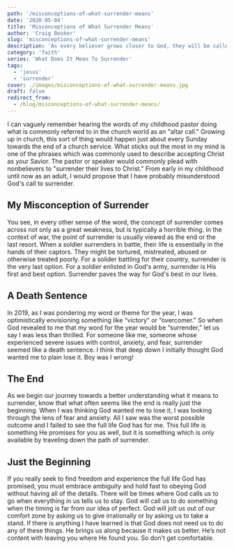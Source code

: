 ```yaml
---
path: '/misconceptions-of-what-surrender-means'
date: '2020-05-04'
title: 'Misconceptions of What Surrender Means'
author: 'Craig Booker'
slug: 'misconceptions-of-what-surrender-means'
description: 'As every believer grows closer to God, they will be called to deeper levels of surrender. Here we talk about when surrender means going.'
category: 'faith'
series: 'What Does It Mean To Surrender'
tags:
  - 'jesus'
  - 'surrender'
cover: ./images/misconceptions-of-what-surrender-means.jpg
draft: false
redirect_from:
  - /blog/misconceptions-of-what-surrender-means/
---
```


I can vaguely remember hearing the words of my childhood pastor doing what is commonly referred to in the church world as an "altar call." Growing up in church, this sort of thing would happen just about every Sunday towards the end of a church service. What sticks out the most in my mind is one of the phrases which was commonly used to describe accepting Christ as your Savior. The pastor or speaker would commonly plead with nonbelievers to "surrender their lives to Christ." From early in my childhood until now as an adult, I would propose that I have probably misunderstood God's call to surrender.

## My Misconception of Surrender

You see, in every other sense of the word, the concept of surrender comes across not only as a great weakness, but is typically a horrible thing. In the context of war, the point of surrender is usually viewed as the end or the last resort. When a soldier surrenders in battle, their life is essentially in the hands of their captors. They might be tortured, mistreated, abused or otherwise treated poorly. For a solider battling for their country, surrender is the very last option. For a soldier enlisted in God's army, surrender is His first and best option. Surrender paves the way for God's best in our lives.

## A Death Sentence

In 2019, as I was pondering my word or theme for the year, I was optimistically envisioning something like “victory” or “overcomer.” So when God revealed to me that my word for the year would be “surrender,” let us say I was less than thrilled. For someone like me, someone whose experienced severe issues with control, anxiety, and fear, surrender seemed like a death sentence. I think that deep down I initially thought God wanted me to plain lose it. Boy was I wrong!

## The End

As we begin our journey towards a better understanding what it means to surrender, know that what often seems like the end is really just the beginning. When I was thinking God wanted me to lose it, I was looking through the lens of fear and anxiety. All I saw was the worst possible outcome and I failed to see the full life God has for me. This full life is something He promises for you as well, but it is something which is only available by traveling down the path of surrender.

## Just the Beginning

If you really seek to find freedom and experience the full life God has promised, you must embrace ambiguity and hold fast to obeying God without having all of the details. There will be times where God calls us to go when everything in us tells us to stay. God will call us to do something when the timing is far from our idea of perfect. God will jolt us out of our comfort zone by asking us to give irrationally or by asking us to take a stand. If there is anything I have learned is that God does not need us to do any of these things. He brings us along because it makes us better. He’s not content with leaving you where He found you. So don’t get comfortable.

